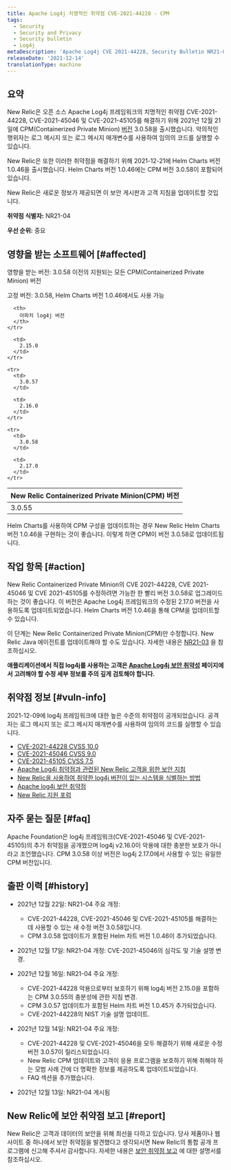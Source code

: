 ```yaml
---
title: Apache Log4j 치명적인 취약점 CVE-2021-44228 - CPM
tags:
  - Security
  - Security and Privacy
  - Security bulletin
  - Log4j
metaDescription: 'Apache Log4j CVE 2021-44228, Security Bulletin NR21-04 (Containerized Private Minions)'
releaseDate: '2021-12-14'
translationType: machine
---
```


## 요약

New Relic은 오픈 소스 Apache Log4j 프레임워크의 치명적인 취약점 CVE-2021-44228, CVE-2021-45046 및 CVE-2021-45105를 해결하기 위해 2021년 12월 21일에 CPM(Containerized Private Minion) [버전](/docs/release-notes/synthetics-release-notes/containerized-private-minions-release-notes/containerized-private-minion-cpm-3058/) 3.0.58을 출시했습니다. 악의적인 행위자는 로그 메시지 또는 로그 메시지 매개변수를 사용하여 임의의 코드를 실행할 수 있습니다.

New Relic은 또한 이러한 취약점을 해결하기 위해 2021-12-21에 Helm Charts 버전 1.0.46을 출시했습니다. Helm Charts 버전 1.0.46에는 CPM 버전 3.0.58이 포함되어 있습니다.

New Relic은 새로운 정보가 제공되면 이 보안 게시판과 고객 지침을 업데이트할 것입니다.

**취약점 식별자:** NR21-04

**우선 순위:** 중요

## 영향을 받는 소프트웨어 [#affected]

영향을 받는 버전: 3.0.58 이전의 지원되는 모든 CPM(Containerized Private Minion) 버전

고정 버전: 3.0.58, Helm Charts 버전 1.0.46에서도 사용 가능

<table>
  <thead>
    <tr>
      <th>
        New Relic Containerized Private Minion(CPM) 버전
      </th>

      <th>
        아파치 log4j 버전
      </th>
    </tr>
  </thead>

  <tbody>
    <tr>
      <td>
        3.0.55
      </td>

      <td>
        2.15.0
      </td>
    </tr>

    <tr>
      <td>
        3.0.57
      </td>

      <td>
        2.16.0
      </td>
    </tr>

    <tr>
      <td>
        3.0.58
      </td>

      <td>
        2.17.0
      </td>
    </tr>
  </tbody>
</table>

Helm Charts를 사용하여 CPM 구성을 업데이트하는 경우 New Relic Helm Charts 버전 1.0.46을 구현하는 것이 좋습니다. 이렇게 하면 CPM이 버전 3.0.58로 업데이트됩니다.

## 작업 항목 [#action]

New Relic Containerized Private Minion의 CVE 2021-44228, CVE 2021-45046 및 CVE 2021-45105를 수정하려면 가능한 한 빨리 버전 3.0.58로 업그레이드하는 것이 좋습니다. 이 버전은 Apache Log4j 프레임워크의 수정된 2.17.0 버전을 사용하도록 업데이트되었습니다. Helm Charts 버전 1.0.46을 통해 CPM을 업데이트할 수 있습니다.

이 단계는 New Relic Containerized Private Minion(CPM)만 수정합니다. New Relic Java 에이전트를 업데이트해야 할 수도 있습니다. 자세한 내용은 [NR21-03](/docs/security/new-relic-security/security-bulletins/security-bulletin-nr21-03) 을 참조하십시오.

**애플리케이션에서 직접 log4j를 사용하는 고객은 [Apache Log4j 보안 취약성](https://logging.apache.org/log4j/2.x/security.html) 페이지에서 고려해야 할 수정 세부 정보를 주의 깊게 검토해야 합니다.**

## 취약점 정보 [#vuln-info]

2021-12-09에 log4j 프레임워크에 대한 높은 수준의 취약점이 공개되었습니다. 공격자는 로그 메시지 또는 로그 메시지 매개변수를 사용하여 임의의 코드를 실행할 수 있습니다.

* [CVE-2021-44228 CVSS 10.0](https://cve.mitre.org/cgi-bin/cvename.cgi?name=CVE-2021-44228)
* [CVE-2021-45046 CVSS 9.0](https://cve.mitre.org/cgi-bin/cvename.cgi?name=CVE-2021-45046)
* [CVE-2021-45105 CVSS 7.5](https://cve.mitre.org/cgi-bin/cvename.cgi?name=CVE-2021-45105)
* [Apache Log4j 취약점과 관련된 New Relic 고객을 위한 보안 지침](https://newrelic.com/blog/nerdlog/security-guidance-for-log4j)
* [New Relic을 사용하여 취약한 log4j 버전이 있는 시스템을 식별하는 방법](https://newrelic.com/blog/how-to-relic/new-relic-log4j-detection)
* [Apache log4j 보안 취약점](https://logging.apache.org/log4j/2.x/security.html)
* [New Relic 지원 포럼](https://discuss.newrelic.com/t/log4j-zero-day-vulnerability-and-the-new-relic-java-agent/170322)

## 자주 묻는 질문 [#faq]

<CollapserGroup>
  <Collapser
    id="357-update"
    title="이미 CPM 3.0.55로 업데이트했습니다. 3.0.58로 업데이트해야 합니까?"
  >
    Apache Foundation은 log4j 프레임워크(CVE-2021-45046 및 CVE-2021-45105)의 추가 취약점을 공개했으며 log4j v2.16.0이 악용에 대한 충분한 보호가 아니라고 조언했습니다. CPM 3.0.58 이상 버전은 log4j 2.17.0에서 사용할 수 있는 유일한 CPM 버전입니다.
  </Collapser>
</CollapserGroup>

## 출판 이력 [#history]

* 2021년 12월 22일: NR21-04 주요 개정:

  * CVE-2021-44228, CVE-2021-45046 및 CVE-2021-45105를 해결하는 데 사용할 수 있는 새 수정 버전 3.0.58입니다.
  * CPM 3.0.58 업데이트가 포함된 Helm 차트 버전 1.0.46이 추가되었습니다.

* 2021년 12월 17일: NR21-04 개정: CVE-2021-45046의 심각도 및 기술 설명 변경.

* 2021년 12월 16일: NR21-04 주요 개정:

  * CVE-2021-44228 악용으로부터 보호하기 위해 log4j 버전 2.15.0을 포함하는 CPM 3.0.55의 충분성에 관한 지침 변경.
  * CPM 3.0.57 업데이트가 포함된 Helm 차트 버전 1.0.45가 추가되었습니다.
  * CVE-2021-44228의 NIST 기술 설명 업데이트.

* 2021년 12월 14일: NR21-04 주요 개정:

  * CVE-2021-44228 및 CVE-2021-45046을 모두 해결하기 위해 새로운 수정 버전 3.0.57이 릴리스되었습니다.
  * New Relic CPM 업데이트와 고객이 응용 프로그램을 보호하기 위해 취해야 하는 모범 사례 간에 더 명확한 정보를 제공하도록 업데이트되었습니다.
  * FAQ 섹션을 추가했습니다.

* 2021년 12월 13일: NR21-04 게시됨

## New Relic에 보안 취약점 보고 [#report]

New Relic은 고객과 데이터의 보안을 위해 최선을 다하고 있습니다. 당사 제품이나 웹사이트 중 하나에서 보안 취약점을 발견했다고 생각되시면 New Relic의 통합 공개 프로그램에 신고해 주셔서 감사합니다. 자세한 내용은 [보안 취약점 보고](/docs/security/new-relic-security/data-privacy/reporting-security-vulnerabilities) 에 대한 설명서를 참조하십시오.

